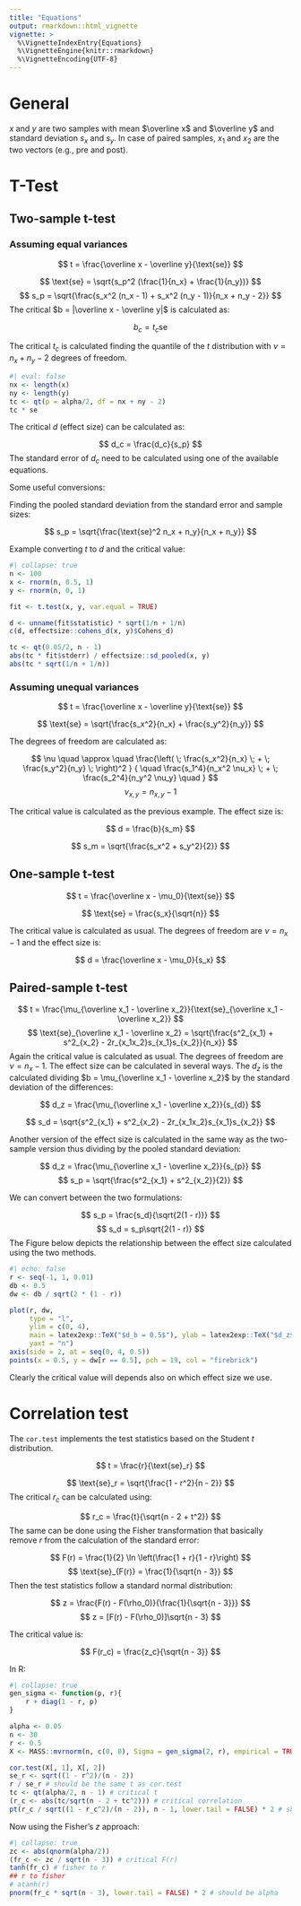 ```yaml
---
title: "Equations"
output: rmarkdown::html_vignette
vignette: >
  %\VignetteIndexEntry{Equations}
  %\VignetteEngine{knitr::rmarkdown}
  %\VignetteEncoding{UTF-8}
---
```


# General

$x$ and $y$ are two samples with mean $\overline x$ and $\overline y$ and standard deviation $s_x$ and $s_y$. In case of paired samples, $x_1$ and $x_2$ are the two vectors (e.g., pre and post).

# T-Test

## Two-sample t-test

### Assuming equal variances

$$
t = \frac{\overline x - \overline y}{\text{se}}
$$

$$
\text{se} = \sqrt{s_p^2 (\frac{1}{n_x} + \frac{1}{n_y})}
$$
$$
s_p = \sqrt{\frac{s_x^2 (n_x - 1) + s_x^2 (n_y - 1)}{n_x + n_y - 2}}
$$
The critical $b = |\overline x - \overline y|$ is calculated as:

$$
b_c = t_c \text{se}
$$

The critical $t_c$ is calculated finding the quantile of the $t$ distribution with $\nu = n_x + n_y - 2$ degrees of freedom.

```r
#| eval: false
nx <- length(x)
ny <- length(y)
tc <- qt(p = alpha/2, df = nx + ny - 2)
tc * se
```

The critical $d$ (effect size) can be calculated as:

$$
d_c = \frac{d_c}{s_p}
$$
The standard error of $d_c$ need to be calculated using one of the available equations.

Some useful conversions:

Finding the pooled standard deviation from the standard error and sample sizes:

$$
s_p = \sqrt{\frac{\text{se}^2 n_x + n_y}{n_x + n_y}}
$$

Example converting $t$ to $d$ and the critical value:

```r
#| collapse: true
n <- 100
x <- rnorm(n, 0.5, 1)
y <- rnorm(n, 0, 1)

fit <- t.test(x, y, var.equal = TRUE)

d <- unname(fit$statistic) * sqrt(1/n + 1/n)
c(d, effectsize::cohens_d(x, y)$Cohens_d)

tc <- qt(0.05/2, n - 1)
abs(tc * fit$stderr) / effectsize::sd_pooled(x, y)
abs(tc * sqrt(1/n + 1/n))
```


### Assuming unequal variances

$$
t = \frac{\overline x - \overline y}{\text{se}}
$$

$$
\text{se} = \sqrt{\frac{s_x^2}{n_x} + \frac{s_y^2}{n_y}}
$$

The degrees of freedom are calculated as:

$$
\nu \quad  \approx \quad
 \frac{\left( \; \frac{s_x^2}{n_x} \; + \; \frac{s_y^2}{n_y} \; \right)^2 }
 { \quad \frac{s_1^4}{n_x^2 \nu_x} \; + \; \frac{s_2^4}{n_y^2 \nu_y} \quad }
$$
$$
\nu_{x, y} = n_{x, y} - 1
$$

The critical value is calculated as the previous example. The effect size is:

$$
d = \frac{b}{s_m}
$$

$$
s_m = \sqrt{\frac{s_x^2 + s_y^2}{2}}
$$

## One-sample t-test

$$
t = \frac{\overline x - \mu_0}{\text{se}}
$$

$$
\text{se} = \frac{s_x}{\sqrt{n}}
$$

The critical value is calculated as usual. The degrees of freedom are $\nu = n_x - 1$ and the effect size is:

$$
d = \frac{\overline x - \mu_0}{s_x}
$$

## Paired-sample t-test

$$
t = \frac{\mu_{\overline x_1 - \overline x_2}}{\text{se}_{\overline x_1 - \overline x_2}}
$$
$$
\text{se}_{\overline x_1 - \overline x_2} = \sqrt{\frac{s^2_{x_1} + s^2_{x_2} - 2r_{x_1x_2}s_{x_1}s_{x_2}}{n_x}}
$$
Again the critical value is calculated as usual. The degrees of freedom are $\nu = n_x - 1$. The effect size can be calculated in several ways. The $d_z$ is the calculated dividing $b = \mu_{\overline x_1 - \overline x_2}$ by the standard deviation of the differences:

$$
d_z = \frac{\mu_{\overline x_1 - \overline x_2}}{s_{d}}
$$

$$
s_d = \sqrt{s^2_{x_1} + s^2_{x_2} - 2r_{x_1x_2}s_{x_1}s_{x_2}}
$$

Another version of the effect size is calculated in the same way as the two-sample version thus dividing by the pooled standard deviation:

$$
d_z = \frac{\mu_{\overline x_1 - \overline x_2}}{s_{p}}
$$
$$
s_p = \sqrt{\frac{s^2_{x_1} + s^2_{x_2}}{2}}
$$

We can convert between the two formulations:

$$
s_p = \frac{s_d}{\sqrt{2(1 - r)}}
$$
$$
s_d = s_p\sqrt{2(1 - r)}
$$
The Figure below depicts the relationship between the effect size calculated using the two methods.

```r
#| echo: false
r <- seq(-1, 1, 0.01)
db <- 0.5
dw <- db / sqrt(2 * (1 - r))

plot(r, dw, 
     type = "l", 
     ylim = c(0, 4), 
     main = latex2exp::TeX("$d_b = 0.5$"), ylab = latex2exp::TeX("$d_z$"),
     yaxt = "n")
axis(side = 2, at = seq(0, 4, 0.5))
points(x = 0.5, y = dw[r == 0.5], pch = 19, col = "firebrick")
```

Clearly the critical value will depends also on which effect size we use.

# Correlation test

The `cor.test` implements the test statistics based on the Student $t$ distribution.

$$
t = \frac{r}{\text{se}_r}
$$

$$
\text{se}_r = \sqrt{\frac{1 - r^2}{n - 2}}
$$
The critical $r_c$ can be calculated using:

$$
r_c = \frac{t}{\sqrt{n - 2 + t^2}}
$$
The same can be done using the Fisher transformation that basically remove $r$ from the calculation of the standard error:

$$
F(r) = \frac{1}{2} \ln \left(\frac{1 + r}{1 - r}\right)
$$
$$
\text{se}_{F(r)} = \frac{1}{\sqrt{n - 3}}
$$
Then the test statistics follow a standard normal distribution:

$$
z = \frac{F(r) - F(\rho_0)}{\frac{1}{\sqrt{n - 3}}}
$$
$$
z = [F(r) - F(\rho_0)]\sqrt{n - 3}
$$

The critical value is:

$$
F(r_c) = \frac{z_c}{\sqrt{n - 3}}
$$

In R:

```r
#| collapse: true
gen_sigma <- function(p, r){
    r + diag(1 - r, p)
}

alpha <- 0.05
n <- 30
r <- 0.5
X <- MASS::mvrnorm(n, c(0, 0), Sigma = gen_sigma(2, r), empirical = TRUE)

cor.test(X[, 1], X[, 2])
se_r <- sqrt((1 - r^2)/(n - 2))
r / se_r # should be the same t as cor.test
tc <- qt(alpha/2, n - 1) # critical t
(r_c <- abs(tc/sqrt(n - 2 + tc^2))) # critical correlation
pt(r_c / sqrt((1 - r_c^2)/(n - 2)), n - 1, lower.tail = FALSE) * 2 # should be alpha
```

Now using the Fisher's $z$ approach:

```r
#| collapse: true
zc <- abs(qnorm(alpha/2))
(fr_c <- zc / sqrt(n - 3)) # critical F(r)
tanh(fr_c) # fisher to r
## r to fisher
# atanh(r)
pnorm(fr_c * sqrt(n - 3), lower.tail = FALSE) * 2 # should be alpha
```


